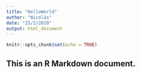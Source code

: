 ```yaml
---
title: "HelloWorld"
author: "Nicolás"
date: "25/2/2020"
output: html_document
---
```


```r
knitr::opts_chunk$set(echo = TRUE)
```

## This is an R Markdown document.